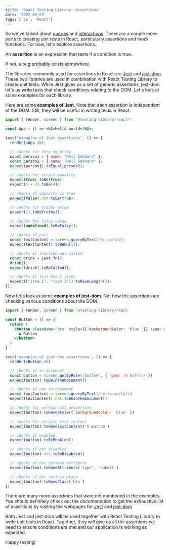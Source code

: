 ```yaml
---
title: 'React Testing Library: Assertions'
date: '2022-03-09'
tags: ['JS', 'React']
---
```


So we've talked about [queries](https://neilgebhard.com/blog/react-testing-library-queries) and [interactions](https://neilgebhard.com/blog/react-testing-library-interactions). There are a couple more parts to creating unit tests in React, particularly assertions and mock functions. For now, let's explore assertions.

An **assertion** is an expression that tests if a condition is true.

If not, a bug probably exists somewhere.

The libraries commonly used for assertions in React are [Jest](https://jestjs.io/docs/expect) and [jest-dom](https://github.com/testing-library/jest-dom). These two libraries are used in combination with React Testing Library to create unit tests. While Jest gives us a set of generic assertions, jest-dom let's us write tests that check conditions relating to the DOM. Let's look at some examples for each library.

Here are some **examples of Jest**. Note that each assertion is independent of the DOM. Still, they will be useful in writing tests in React.

```jsx:App.test.jsx
import { render, screen } from "@testing-library/react";

const App = () => <h1>Hello world</h1>;

test("examples of Jest assertions", () => {
  render(<App />);

  // checks for deep equality
  const person1 = { name: "Neil Gebhard" };
  const person2 = { name: "Neil Gebhard" };
  expect(person1).toEqual(person2);

  // checks for strict equality
  expect(true).toBe(true);
  expect(2 + 2).toBe(4);

  // checks if opposite is true
  expect(false).not.toBe(true);

  // checks for truthy value
  expect(1).toBeTruthy();

  // checks for falsy value
  expect(undefined).toBeFalsy();

  // checks if null
  const textContent = screen.queryByText(/Hi world/);
  expect(textContent).toBeNull();

  // checks if function was called
  const drink = jest.fn();
  drink();
  expect(drink).toBeCalled();

  // checks if list has 2 items
  expect(["item 1", "item 2"]).toHaveLength(2);
});
```

Now let's look at some **examples of jest-dom**. Not how the assertions are checking various conditions about the DOM.

```jsx:Button.test.jsx
import { render, screen } from '@testing-library/react'

const Button = () => {
  return (
    <button className="btn" style={{ backgroundColor: 'blue' }} type="submit">
      A Button
    </button>
  )
}

test('examples of jest-dom assertions', () => {
  render(<Button />)

  // checks if in document
  const button = screen.getByRole('button', { name: /A Button/ })
  expect(button).toBeInTheDocument()

  // checks if not in document
  const textContent = screen.queryByText(/hello world/i)
  expect(textContent).not.toBeInTheDocument()

  // checks for certain CSS properties
  expect(button).toHaveStyle({ backgroundColor: 'blue' })

  // checks for certain text content
  expect(button).toHaveTextContent('A Button')

  // checks if enabled
  expect(button).toBeEnabled()

  // checks if not disabled
  expect(button).not.toBeDisabled()

  // checks if has certain attribute
  expect(button).toHaveAttribute('type', 'submit')

  // checks if has certain class
  expect(button).toHaveClass('btn')
})
```

There are many more assertions that were not mentioned in the examples. You should definitely check out the documentation to get the exhaustive list of assertions by visiting the webpages for [Jest](https://jestjs.io/docs/expect) and [jest-dom](https://github.com/testing-library/jest-dom)

Both Jest and jest-dom will be used together with React Testing Library to write unit tests in React. Together, they will give us all the assertions we need to ensure conditions are met and our application is working as expected.

Happy testing!
